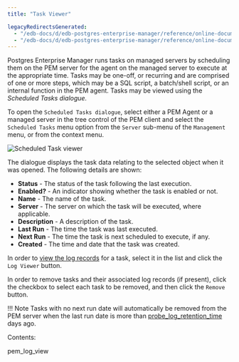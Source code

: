 ```yaml
---
title: "Task Viewer"

legacyRedirectsGenerated:
  - "/edb-docs/d/edb-postgres-enterprise-manager/reference/online-documentation/8.0/pem_task_view.html"
  - "/edb-docs/d/edb-postgres-enterprise-manager/reference/online-documentation/latest/pem_task_view.html"
---
```


<div id="pem_task_view" class="registered_link"></div>

Postgres Enterprise Manager runs tasks on managed servers by scheduling them on the PEM server for the agent on the managed server to execute at the appropriate time. Tasks may be one-off, or recurring and are comprised of one or more steps, which may be a SQL script, a batch/shell script, or an internal function in the PEM agent. Tasks may be viewed using the *Scheduled Tasks dialogue.*

To open the `Scheduled Tasks dialogue`, select either a PEM Agent or a managed server in the tree control of the PEM client and select the `Scheduled Tasks` menu option from the `Server` sub-menu of the `Management` menu, or from the context menu.

![Scheduled Task viewer](../../images/pem_task_view.png)

The dialogue displays the task data relating to the selected object when it was opened. The following details are shown:

-   **Status** - The status of the task following the last execution.
-   **Enabled?** - An indicator showing whether the task is enabled or not.
-   **Name** - The name of the task.
-   **Server** - The server on which the task will be executed, where applicable.
-   **Description** - A description of the task.
-   **Last Run** - The time the task was last executed.
-   **Next Run** - The time the task is next scheduled to execute, if any.
-   **Created** - The time and date that the task was created.

In order to [view the log records](01_pem_log_view/#pem_log_view) for a task, select it in the list and click the `Log Viewer` button.

In order to remove tasks and their associated log records (if present), click the checkbox to select each task to be removed, and then click the `Remove` button.

!!! Note
    Tasks with no next run date will automatically be removed from the PEM server when the last run date is more than [probe_log_retention_time](../02_pem_server_config/01_pem_config_options/#pem_config_options) days ago.

Contents:

<div class="toctree" maxdepth="2">

pem_log_view

</div>
